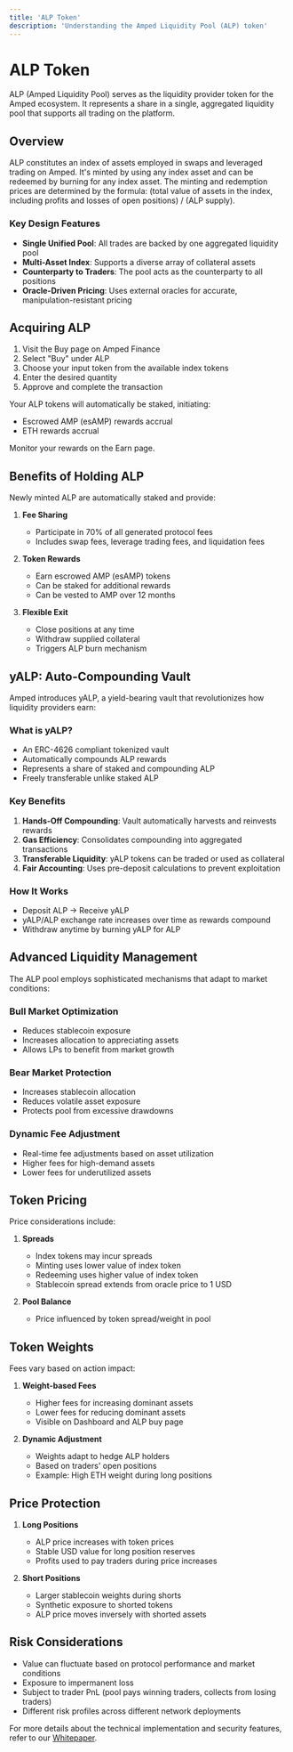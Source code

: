 ```yaml
---
title: 'ALP Token'
description: 'Understanding the Amped Liquidity Pool (ALP) token'
---
```


# ALP Token

ALP (Amped Liquidity Pool) serves as the liquidity provider token for the Amped ecosystem. It represents a share in a single, aggregated liquidity pool that supports all trading on the platform.

## Overview

ALP constitutes an index of assets employed in swaps and leveraged trading on Amped. It's minted by using any index asset and can be redeemed by burning for any index asset. The minting and redemption prices are determined by the formula: (total value of assets in the index, including profits and losses of open positions) / (ALP supply).

### Key Design Features
- **Single Unified Pool**: All trades are backed by one aggregated liquidity pool
- **Multi-Asset Index**: Supports a diverse array of collateral assets
- **Counterparty to Traders**: The pool acts as the counterparty to all positions
- **Oracle-Driven Pricing**: Uses external oracles for accurate, manipulation-resistant pricing

## Acquiring ALP

1. Visit the Buy page on Amped Finance
2. Select "Buy" under ALP
3. Choose your input token from the available index tokens
4. Enter the desired quantity
5. Approve and complete the transaction

Your ALP tokens will automatically be staked, initiating:
- Escrowed AMP (esAMP) rewards accrual
- ETH rewards accrual

Monitor your rewards on the Earn page.

## Benefits of Holding ALP

Newly minted ALP are automatically staked and provide:

1. **Fee Sharing**
   - Participate in 70% of all generated protocol fees
   - Includes swap fees, leverage trading fees, and liquidation fees

2. **Token Rewards**
   - Earn escrowed AMP (esAMP) tokens
   - Can be staked for additional rewards
   - Can be vested to AMP over 12 months

3. **Flexible Exit**
   - Close positions at any time
   - Withdraw supplied collateral
   - Triggers ALP burn mechanism

## yALP: Auto-Compounding Vault

Amped introduces yALP, a yield-bearing vault that revolutionizes how liquidity providers earn:

### What is yALP?
- An ERC-4626 compliant tokenized vault
- Automatically compounds ALP rewards
- Represents a share of staked and compounding ALP
- Freely transferable unlike staked ALP

### Key Benefits
1. **Hands-Off Compounding**: Vault automatically harvests and reinvests rewards
2. **Gas Efficiency**: Consolidates compounding into aggregated transactions
3. **Transferable Liquidity**: yALP tokens can be traded or used as collateral
4. **Fair Accounting**: Uses pre-deposit calculations to prevent exploitation

### How It Works
- Deposit ALP → Receive yALP
- yALP/ALP exchange rate increases over time as rewards compound
- Withdraw anytime by burning yALP for ALP

## Advanced Liquidity Management

The ALP pool employs sophisticated mechanisms that adapt to market conditions:

### Bull Market Optimization
- Reduces stablecoin exposure
- Increases allocation to appreciating assets
- Allows LPs to benefit from market growth

### Bear Market Protection
- Increases stablecoin allocation
- Reduces volatile asset exposure
- Protects pool from excessive drawdowns

### Dynamic Fee Adjustment
- Real-time fee adjustments based on asset utilization
- Higher fees for high-demand assets
- Lower fees for underutilized assets

## Token Pricing

Price considerations include:

1. **Spreads**
   - Index tokens may incur spreads
   - Minting uses lower value of index token
   - Redeeming uses higher value of index token
   - Stablecoin spread extends from oracle price to 1 USD

2. **Pool Balance**
   - Price influenced by token spread/weight in pool

## Token Weights

Fees vary based on action impact:

1. **Weight-based Fees**
   - Higher fees for increasing dominant assets
   - Lower fees for reducing dominant assets
   - Visible on Dashboard and ALP buy page

2. **Dynamic Adjustment**
   - Weights adapt to hedge ALP holders
   - Based on traders' open positions
   - Example: High ETH weight during long positions

## Price Protection

1. **Long Positions**
   - ALP price increases with token prices
   - Stable USD value for long position reserves
   - Profits used to pay traders during price increases

2. **Short Positions**
   - Larger stablecoin weights during shorts
   - Synthetic exposure to shorted tokens
   - ALP price moves inversely with shorted assets

## Risk Considerations

- Value can fluctuate based on protocol performance and market conditions
- Exposure to impermanent loss
- Subject to trader PnL (pool pays winning traders, collects from losing traders)
- Different risk profiles across different network deployments

For more details about the technical implementation and security features, refer to our [Whitepaper](https://amped.finance/#/whitepaper). 
